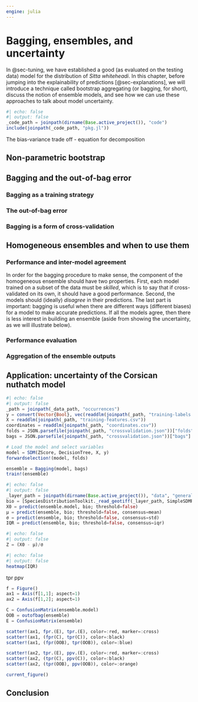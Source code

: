 ```yaml
---
engine: julia
---
```


# Bagging, ensembles, and uncertainty {#sec-bagging}

In @sec-tuning, we have established a good (as evaluated on the testing data) model for the distribution of *Sitta whiteheadi*. In this chapter, before jumping into the explainability of predictions [@sec-explanations], we will introduce a technique called bootstrap aggregating (or bagging, for short), discuss the notion of ensemble models, and see how we can use these approaches to talk about model uncertainty.

```julia
#| echo: false
#| output: false
_code_path = joinpath(dirname(Base.active_project()), "code")
include(joinpath(_code_path, "pkg.jl"))
```

The bias-variance trade off - equation for decomposition

## Non-parametric bootstrap

## Bagging and the out-of-bag error

### Bagging as a training strategy

### The out-of-bag error

### Bagging is a form of cross-validation

## Homogeneous ensembles and when to use them

### Performance and inter-model agreement

In order for the bagging procedure to make sense, the component of the homogeneous ensemble should have two properties. First, each model trained on a subset of the data must be *skilled*, which is to say that if cross-validated on its own, it should have a good performance. Second, the models should (ideally) *disagree* in their predictions. The last part is important: bagging is useful when there are different ways (different biases) for a model to make accurate predictions. If all the models agree, then there is less interest in building an ensemble (aside from showing the uncertainty, as we will illustrate below).

### Performance evaluation

### Aggregation of the ensemble outputs

## Application: uncertainty of the Corsican nuthatch model

```julia
#| echo: false
#| output: false
_path = joinpath(_data_path, "occurrences")
y = convert(Vector{Bool}, vec(readdlm(joinpath(_path, "training-labels.csv"))))
X = readdlm(joinpath(_path, "training-features.csv"))
coordinates = readdlm(joinpath(_path, "coordinates.csv"))
folds = JSON.parsefile(joinpath(_path, "crossvalidation.json"))["folds"]
bags = JSON.parsefile(joinpath(_path, "crossvalidation.json"))["bags"]

# Load the model and select variables
model = SDM(ZScore, DecisionTree, X, y)
forwardselection!(model, folds)

ensemble = Bagging(model, bags)
train!(ensemble)
```

```julia
#| echo: false
#| output: false
_layer_path = joinpath(dirname(Base.active_project()), "data", "general", "layers.tiff")
bio = [SpeciesDistributionToolkit._read_geotiff(_layer_path, SimpleSDMResponse; bandnumber=i) for i in 1:19]
X0 = predict(ensemble.model, bio; threshold=false)
μ = predict(ensemble, bio; threshold=false, consensus=mean)
σ = predict(ensemble, bio; threshold=false, consensus=std)
IQR = predict(ensemble, bio; threshold=false, consensus=iqr)
```

```julia
#| echo: false
#| output: false
Z = (X0 - μ)/σ
```

```julia
#| echo: false
#| output: false
heatmap(IQR)
```

tpr ppv

```julia
f = Figure()
ax1 = Axis(f[1,1]; aspect=1)
ax2 = Axis(f[1,2]; aspect=1)

C = ConfusionMatrix(ensemble.model)
OOB = outofbag(ensemble)
E = ConfusionMatrix(ensemble)

scatter!(ax1, fpr.(E), tpr.(E), color=:red, marker=:cross)
scatter!(ax1, (fpr(C), tpr(C)), color=:black)
scatter!(ax1, (fpr(OOB), tpr(OOB)), color=:blue)

scatter!(ax2, tpr.(E), ppv.(E), color=:red, marker=:cross)
scatter!(ax2, (tpr(C), ppv(C)), color=:black)
scatter!(ax2, (tpr(OOB), ppv(OOB)), color=:orange)

current_figure()
```

## Conclusion